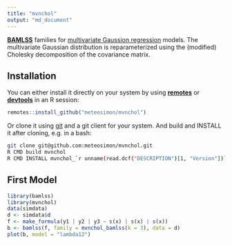 ```yaml
---
title: "mvnchol"
output: "md_document"
---
```


[**BAMLSS**](http://www.bamlss.org/) families for
[multivariate Gaussion regression](https://doi.org/10.1016/j.ecosta.2022.03.001)
models. The multivariate Gaussian distribution is
reparameterized using the (modified) Cholesky
decomposition of the covariance matrix.

## Installation

You can either install it directly on your system by
using [**remotes**](https://remotes.r-lib.org/) or
[**devtools**](https://devtools.r-lib.org/) in an R session:

```r
remotes::install_github("meteosimon/mvnchol")
```

Or clone it using [git](https://git-scm.com/) and a git client for your system.
And build and INSTALL it after cloning, e.g. in a bash:

```bash
git clone git@github.com:meteosimon/mvnchol.git
R CMD build mvnchol
R CMD INSTALL mvnchol_`r unname(read.dcf("DESCRIPTION")[1, "Version"])`.tar.gz
```

## First Model

```r
library(bamlss)
library(mvnchol)
data(simdata)
d <- simdata$d
f <- make_formula(y1 | y2 | y3 ~ s(x) | s(x) | s(x))
b <- bamlss(f, family = mvnchol_bamlss(k = 3), data = d)
plot(b, model = "lambda12")
```


